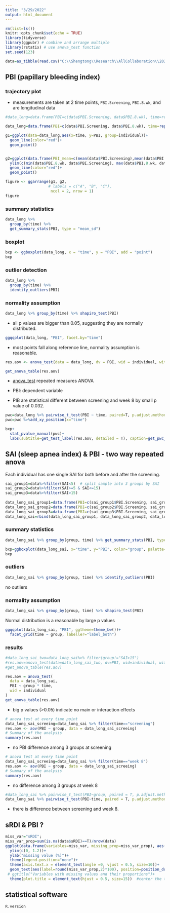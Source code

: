 ```yaml
---
title: "3/29/2022"
output: html_document
---
```


```r
rm(list=ls())
knitr::opts_chunk$set(echo = TRUE)
library(tidyverse)
library(ggpubr) # combine and arrange multiple 
library(rstatix) # use anova_test function 
set.seed(123)
```

```r
data=as_tibble(read.csv("C:\\Shengtong\\Research\\AllCollaboration\\2022\\202203\\Kate\\FullDataSAI.csv", header=T))
```



## PBI (papillary bleeding index)

### trajectory plot 

* measurements are taken at 2 time points, `PBI.Screening`, `PBI.8.wk`, and are longitudinal data 

```r
#data_long=data.frame(PBI=c(data$PBI.Screening, data$PBI.8.wk), time=rep(c("screening", "week 8"), each=nrow(data)), individual=rep(seq(1, nrow(data)),2))

data_long=data.frame(PBI=c(data$PBI.Screening, data$PBI.8.wk), time=rep(c("screening", "week 8"), each=nrow(data)), individual=rep(data$Patient.ID.Number,2))

g1=ggplot(data=data_long,aes(x=time, y=PBI, group=individual))+
  geom_line(color="red")+
  geom_point()


g2=ggplot(data.frame(PBI_mean=c(mean(data$PBI.Screening),mean(data$PBI.8.wk)), time=c("screening", "week 8")), aes(x=time, y=PBI_mean, group=1))+
  ylim(c(min(data$PBI.8.wk, data$PBI.Screening), max(data$PBI.8.wk, data$PBI.Screening)))+
  geom_line(color="red")+
  geom_point()

figure <- ggarrange(g1, g2,
                   # labels = c("A", "B", "C"),
                    ncol = 2, nrow = 1)
figure 
```


### summary statistics 

```r
data_long %>%
  group_by(time) %>%
  get_summary_stats(PBI, type = "mean_sd")
```

### boxplot 


```r
bxp <- ggboxplot(data_long, x = "time", y = "PBI", add = "point")
bxp
```

### outlier detection 



```r
data_long %>% 
  group_by(time) %>% 
  identify_outliers(PBI)
```

### normality assumption 

```r
data_long %>% group_by(time) %>% shapiro_test(PBI)
```

* all p values are bigger than 0.05, suggesting they are normally distributed. 

```r
ggqqplot(data_long, "PBI", facet.by="time")
```


* most points fall along reference line, normality assumption is reasonable. 





```r
res.aov <- anova_test(data = data_long, dv = PBI, wid = individual, within = time)

get_anova_table(res.aov)
```
 * [anova_test](https://search.r-project.org/CRAN/refmans/rstatix/html/anova_test.html) repeated measures ANOVA 
 
 * PBI: dependent variable 
 
 * PIB are statistical different between screening and week 8 by small p value of 0.032. 
 
 
 
```r
pwc=data_long %>% pairwise_t_test(PBI ~ time, paired=T, p.adjust.method = "bonferroni")
pwc=pwc %>%add_xy_position(x="time")

bxp+
  stat_pvalue_manual(pwc)+
  labs(subtitle=get_test_label(res.aov, detailed = T), caption=get_pwc_label(pwc))

```
 

## SAI (sleep apnea index) & PBI - two way repeated anova 


Each individual has one single SAI for both before and after the screening. 


```r
sai_group1=data%>%filter(SAI<5)  # split sample into 3 groups by SAI 
sai_group2=data%>%filter(SAI>=5 & SAI<=15)
sai_group3=data%>%filter(SAI>15)
                         
data_long_sai_group1=data.frame(PBI=c(sai_group1$PBI.Screening, sai_group1$PBI.8.wk),  time=rep(c("screening", "week 8"), each=nrow(sai_group1)), individual=rep(sai_group1$Patient.ID.Number,2), group=rep("SAI<5", 2*nrow(sai_group1)))
data_long_sai_group2=data.frame(PBI=c(sai_group2$PBI.Screening, sai_group2$PBI.8.wk),  time=rep(c("screening", "week 8"), each=nrow(sai_group2)), individual=rep(sai_group2$Patient.ID.Number,2), group=rep("SAI>=5, SAI<=15", 2*nrow(sai_group2)))
data_long_sai_group3=data.frame(PBI=c(sai_group3$PBI.Screening, sai_group3$PBI.8.wk),  time=rep(c("screening", "week 8"), each=nrow(sai_group3)), individual=rep(sai_group3$Patient.ID.Number,2), group=rep("SAI>15", 2*nrow(sai_group3)))
data_long_sai=rbind(data_long_sai_group1, data_long_sai_group2, data_long_sai_group3)


```


### summary statistics 

```r
data_long_sai %>% group_by(group, time) %>% get_summary_stats(PBI, type="mean_sd")
```

```r
bxp=ggboxplot(data_long_sai, x="time", y="PBI", color="group", palette="jco")
bxp
```


### outliers 

```r
data_long_sai %>% group_by(group, time) %>% identify_outliers(PBI)
```
no outliers 

### normality assumption 

```r
data_long_sai %>% group_by(group, time) %>% shapiro_test(PBI)
```

Normal distribution is a reasonable by large p values 

```r
ggqqplot(data_long_sai, "PBI", ggtheme=theme_bw())+
  facet_grid(time ~ group, labeller="label_both")
```

### results 

```r
#data_long_sai_two=data_long_sai%>% filter(group!="SAI>15")
#res.aov=anova_test(data=data_long_sai_two, dv=PBI, wid=individual, within=c(time, group))
#get_anova_table(res.aov)

res.aov = anova_test(
  data = data_long_sai, 
  PBI ~ group * time,
  wid = individual
)
get_anova_table(res.aov)

```

* big p values (>0.05) indicate no main or interaction effects 


```r
# anova test at every time point 
data_long_sai_screeing=data_long_sai %>% filter(time=="screening")
res.aov <- aov(PBI ~ group, data = data_long_sai_screeing)
# Summary of the analysis
summary(res.aov)
```
* no PBI difference among 3 groups at screening 


```r
# anova test at every time point 
data_long_sai_screeing=data_long_sai %>% filter(time=="week 8")
res.aov <- aov(PBI ~ group, data = data_long_sai_screeing)
# Summary of the analysis
summary(res.aov)
```

* no difference among 3 groups at week 8 


```r
#data_long_sai %>% pairwise_t_test(PBI~group, paired = T, p.adjust.method = "bonferroni")
data_long_sai %>% pairwise_t_test(PBI~time, paired = T, p.adjust.method = "bonferroni") # comparison for time variables 
```

* there is difference between screening and week 8. 


## sRDI & PBI ? 



```r
miss_var="sRDI"; 
miss_var_prop=sum(is.na(data$sRDI)==T)/nrow(data)
ggplot(data.frame(variables=miss_var, missing_prop=miss_var_prop), aes(x=miss_var, y=miss_var_prop, fill=variables)) +geom_bar(stat="identity")+
  ylim(c(0, 1.2))+
  ylab("missing value (%)")+
  theme(legend.position="none")+
  theme(axis.text.x = element_text(angle =0, vjust = 0.5, size=10))+
  geom_text(aes(label=round(miss_var_prop,2)*100), position=position_dodge(width=0.9), vjust=-0.25)+  # add numbers over bars
 # ggtitle("Variables with missing values and their proportions")+
  theme(plot.title = element_text(hjust = 0.5, size=15))  #center the title 
```


## statistical software 

```r
R.version
```

